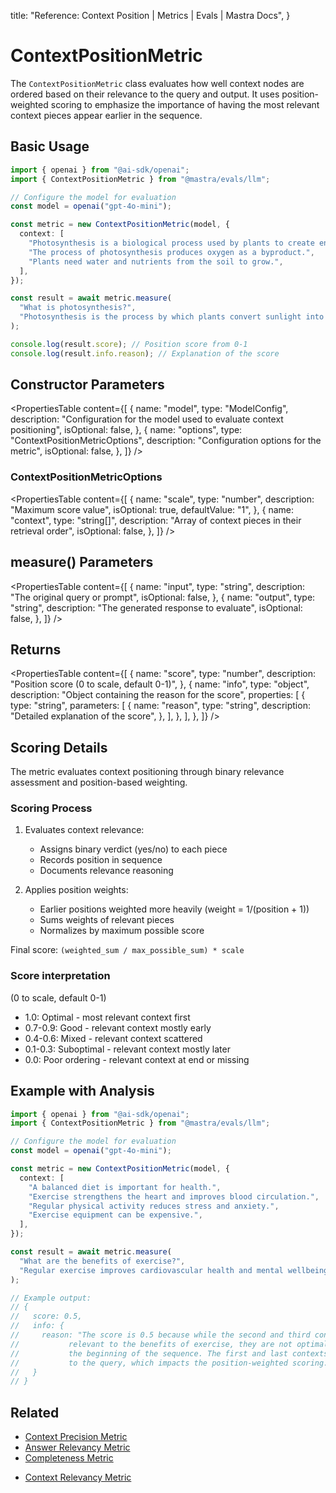   title: "Reference: Context Position | Metrics | Evals | Mastra Docs",
}


# ContextPositionMetric

<ScorerCallout />

The `ContextPositionMetric` class evaluates how well context nodes are ordered based on their relevance to the query and output. It uses position-weighted scoring to emphasize the importance of having the most relevant context pieces appear earlier in the sequence.

## Basic Usage

```typescript
import { openai } from "@ai-sdk/openai";
import { ContextPositionMetric } from "@mastra/evals/llm";

// Configure the model for evaluation
const model = openai("gpt-4o-mini");

const metric = new ContextPositionMetric(model, {
  context: [
    "Photosynthesis is a biological process used by plants to create energy from sunlight.",
    "The process of photosynthesis produces oxygen as a byproduct.",
    "Plants need water and nutrients from the soil to grow.",
  ],
});

const result = await metric.measure(
  "What is photosynthesis?",
  "Photosynthesis is the process by which plants convert sunlight into energy.",
);

console.log(result.score); // Position score from 0-1
console.log(result.info.reason); // Explanation of the score
```

## Constructor Parameters

<PropertiesTable
  content={[
    {
      name: "model",
      type: "ModelConfig",
      description:
        "Configuration for the model used to evaluate context positioning",
      isOptional: false,
    },
    {
      name: "options",
      type: "ContextPositionMetricOptions",
      description: "Configuration options for the metric",
      isOptional: false,
    },
  ]}
/>

### ContextPositionMetricOptions

<PropertiesTable
  content={[
    {
      name: "scale",
      type: "number",
      description: "Maximum score value",
      isOptional: true,
      defaultValue: "1",
    },
    {
      name: "context",
      type: "string[]",
      description: "Array of context pieces in their retrieval order",
      isOptional: false,
    },
  ]}
/>

## measure() Parameters

<PropertiesTable
  content={[
    {
      name: "input",
      type: "string",
      description: "The original query or prompt",
      isOptional: false,
    },
    {
      name: "output",
      type: "string",
      description: "The generated response to evaluate",
      isOptional: false,
    },
  ]}
/>

## Returns

<PropertiesTable
  content={[
    {
      name: "score",
      type: "number",
      description: "Position score (0 to scale, default 0-1)",
    },
    {
      name: "info",
      type: "object",
      description: "Object containing the reason for the score",
      properties: [
        {
          type: "string",
          parameters: [
            {
              name: "reason",
              type: "string",
              description: "Detailed explanation of the score",
            },
          ],
        },
      ],
    },
  ]}
/>

## Scoring Details

The metric evaluates context positioning through binary relevance assessment and position-based weighting.

### Scoring Process

1. Evaluates context relevance:

   - Assigns binary verdict (yes/no) to each piece
   - Records position in sequence
   - Documents relevance reasoning

2. Applies position weights:
   - Earlier positions weighted more heavily (weight = 1/(position + 1))
   - Sums weights of relevant pieces
   - Normalizes by maximum possible score

Final score: `(weighted_sum / max_possible_sum) * scale`

### Score interpretation

(0 to scale, default 0-1)

- 1.0: Optimal - most relevant context first
- 0.7-0.9: Good - relevant context mostly early
- 0.4-0.6: Mixed - relevant context scattered
- 0.1-0.3: Suboptimal - relevant context mostly later
- 0.0: Poor ordering - relevant context at end or missing

## Example with Analysis

```typescript
import { openai } from "@ai-sdk/openai";
import { ContextPositionMetric } from "@mastra/evals/llm";

// Configure the model for evaluation
const model = openai("gpt-4o-mini");

const metric = new ContextPositionMetric(model, {
  context: [
    "A balanced diet is important for health.",
    "Exercise strengthens the heart and improves blood circulation.",
    "Regular physical activity reduces stress and anxiety.",
    "Exercise equipment can be expensive.",
  ],
});

const result = await metric.measure(
  "What are the benefits of exercise?",
  "Regular exercise improves cardiovascular health and mental wellbeing.",
);

// Example output:
// {
//   score: 0.5,
//   info: {
//     reason: "The score is 0.5 because while the second and third contexts are highly
//           relevant to the benefits of exercise, they are not optimally positioned at
//           the beginning of the sequence. The first and last contexts are not relevant
//           to the query, which impacts the position-weighted scoring."
//   }
// }
```

## Related

- [Context Precision Metric](./context-precision)
- [Answer Relevancy Metric](./answer-relevancy)
- [Completeness Metric](./completeness)

* [Context Relevancy Metric](./context-relevancy)